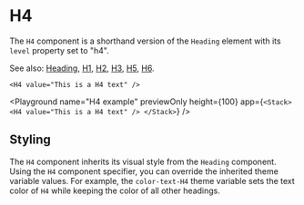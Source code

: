 # H4

The `H4` component is a shorthand version of the `Heading` element with its `level` property set to "h4".

See also: [Heading](./Heading), [H1](./H1), [H2](./H2), [H3](./H3), [H5](./H5), [H6](./H6).

```ueml copy
<H4 value="This is a H4 text" />
```

<Playground
  name="H4 example"
  previewOnly
  height={100}
  app={`
  <Stack>
    <H4 value="This is a H4 text" />
  </Stack>
  `}
/>

## Styling

The `H4` component inherits its visual style from the `Heading` component.
Using the `H4` component specifier, you can override the inherited theme variable values.
For example, the `color-text-H4` theme variable sets the text color of `H4` while keeping the color of all other headings.
